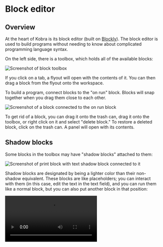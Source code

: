# Block editor

## Overview

At the heart of Kobra is its block editor (built on [Blockly](https://developers.google.com/blockly)). The block editor is used to build programs without needing to know about complicated programming language syntax. 

On the left side, there is a toolbox, which holds all of the available blocks:

![Screenshot of block toolbox](/toolbox.png)

If you click on a tab, a flyout will open with the contents of it. You can then drag a block from the flyout onto the workspace.

To build a program, connect blocks to the "on run" block. Blocks will snap together when you drag them close to each other. 

![Screenshot of a block connected to the on run block](/connecting-blocks.png)

To get rid of a block, you can drag it onto the trash can, drag it onto the toolbox, or right click on it and select "delete block." To restore a deleted block, click on the trash can. A panel will open with its contents.

## Shadow blocks

Some blocks in the toolbox may have "shadow blocks" attached to them:

![Screenshot of print block with text shadow block connected to it](/shadow-block.png)

Shadow blocks are designated by being a lighter color than their non-shadow equivalent. These blocks are like placeholders; you can interact with them (in this case, edit the text in the text field), and you can run them like a normal block, but you can also put another block in that position:

<video src="/shadow-blocks-demo.mp4" controls>Video demo of using a block with a connected shadow block</video>
